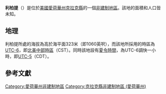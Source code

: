 {{noteTA
|G1=USState
|G2=地名
|G3=Unit
}}
{{Infobox settlement
|official_name            = 利柏提
|native_name = Liberty
|settlement_type          = [[非建制地區|非建制地區]]
|image_skyline            = 
|imagesize                = 
|image_map                = 
|mapsize                  = 
|pushpin_map              = USA Iowa
|pushpin_label            = 利柏提
|pushpin_label_position   = top
|pushpin_map_caption      = 利柏提在愛荷華州的位置
|subdivision_type         = [[世界政區索引|國家]]
|subdivision_type1        = [[美国州份|州份]]
|subdivision_type2        = [[愛荷華州行政区划|縣]]
|subdivision_name         = [[美国|美国]]
|subdivision_name1        = [[愛荷華州|愛荷華州]]
|subdivision_name2        = [[克拉克縣_(愛荷華州)|克拉克縣]]
|elevation_ft             = 1060
|elevation_m              = 323
|area_total_km2           = 
|area_total_sq_mi         = 
|area_land_km2            = 
|area_land_sq_mi          = 
|area_water_km2           = 
|area_water_sq_mi         = 
|population_as_of         = 2010
|population_footnotes     = 
|population_total         = 
|population_metro         = 
|population_density_km2   = auto
|population_density_sq_mi = auto
|timezone                 = [[北美中部时区|北美中部时区]]
|utc_offset               = -6
|coordinates              = {{coord|41|08|49|N|93|39|15|W|display=inline,title}}
| coor_pinpoint           = 
| coordinates_footnotes   = 
|timezone_DST             = CDT
|utc_offset_DST           = -5
|postal_code_type         = [[美國郵區編號|郵區編號]]
|postal_code              = 
|area_code                = {{link-en|电话区号641|Area code 641|641}}
|blank_name = [[地名信息系统|GNIS ID]]
|blank_info = 458312<ref name="GNIS">{{cite gnis|458312|Liberty}}</ref>
}}
'''利柏提'''（{{lang-en|Liberty}}）是位於[[美國|美國]][[愛荷華州|愛荷華州]][[克拉克縣_(愛荷華州)|克拉克縣]]的一個[[非建制地區|非建制地區]]。該地的面積和人口皆未知。

== 地理 ==
利柏提所處的海拔為高於海平面323米（即1060英呎），而該地所採用的時區為[[UTC-6|UTC-6]]，即[[北美中部時區|北美中部時區]]（CST）。同時該地設有[[夏令時間|夏令時間]]，為UTC-6調快一小時，即[[UTC-5|UTC-5]]（CDT）。

== 參考文獻 ==
{{reflist}}

{{克拉克縣 (愛荷華州)}}

{{DEFAULTSORT:Liberty}}
[[Category:愛荷華州非建制地區|Category:愛荷華州非建制地區]]
[[Category:克拉克縣非建制地區_(愛荷華州)|Category:克拉克縣非建制地區 (愛荷華州)]]

{{Iowa-geo-stub}}